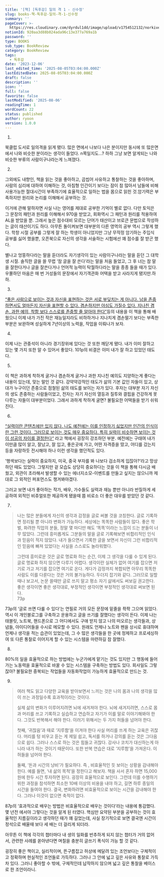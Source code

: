 ```yaml
---
title: '[책] [독후감] 일의 격 1 - 신수정'
slug: books-책-독후감-일의-격-1-신수정
summary: ''
pageCover: >-
  https://res.cloudinary.com/dyrdul1dd/image/upload/v1754512132/norkive-notion-images/1754512131784-IMG_9224.jpg
notionId: 920aa3d88b024ada96c13e377a769a1b
password: ''
type: BOOKS
sub_type: BookReview
category: BookReview
tags:
  - 독후감
date: '2023-12-06'
last_edited_time: '2025-08-05T03:04:00.000Z'
lastEditedDate: 2025-08-05T03:04:00.000Z
draft: false
description: ''
icon: ''
full: false
favorite: false
lastModified: '2025-08-06'
readingTime: 1
wordCount: 22
status: published
author: ryoon
version: 1.0.0
---
```


1.
북클럽 도서로 일의격을 읽게 됐다. 많은 면에서 나보다 나은 분이지만 동시에 또 많은면에서 나와 비슷한 분이라는 생각이 들었다. n쪽일지도…? 하하 그냥 보면 알게되는 나와 비슷한 부류의 사람이구나라는게 느껴졌다.


2.
그외에도 내향인, 책을 읽는 것을 좋아하고, 곱씹어 사유하고 통찰하는 것을 좋아하며, 사람의 심리에 대하여 이해하는 것, 아침형 인간이기 보다는 잠이 참 많아서 남들에 비해 사용가능한 절대시간이 부족하기에 효율적으로 일하는 법을 몸으로 읽힌 것.암기력은 부족하지만 원리와 논리를 이해해서 공부하는 것. 


이거에 관해 말하자면 사실 나는 영어를 제대로 공부한 기억이 별로 없다. 다만 토익은 그 문장의 패턴과 원리를 이해해서 970을 받았고, 회화역시 그 패턴과 원리를 적용하여 AL을 받았을 뿐. 그래서 높은 점수대비 모르는 단어가 태산이고 브로큰 문법으로 작성하는 글이 태산이기도 하다. 아무튼 돌이켜보면 대부분의 다른 영역의 공부 역시 그렇게 했다. 학창 시절 공부를 그렇게 잘 하는 학생이 아니었지만 그냥 무작정 암기하는 주입식 공부를 싫어 했을뿐, 오픈북으로 자신의 생각을 서술하는 시험에선 꽤 점수를 잘 받곤 했다.


 별나고 엉뚱하다라는 말을 듣더라도 자기생각이 있는 사람이구나라는 말을 듣던 그 대학생 시절. 솔직한 글을 쓸 무렵 ‘참 글을 잘 쓴다’라는 말을 처음 들었고, 그 후 너는 참 말을 잘한다거나 글을 잘쓴다거나 언어적 능력이 탁월하다라는 말을 종종 들을 때가 있다. 우쭐하던 마음은 매 번 거성들의 문장에서 자기객관화 어택을 받고 사라지게 됐지만.하하.



3.


<u>“좋은 사람으로 보이는 것과 자신을 표현하는 것은 서로 부딪치는 게 아니다. 남을 존중하면서도 얼마든지 자신을 표현할 수 있다. 겸손하지만 야심도 가질수 있다. 지나친 겸손, 과한 예의, 착함 보다 스스로를 존중할 줄 알아야 한다”</u>등의 내용을 이 책을 통해 배웠으니 이제 내가 가진 작은 재능일지라도 비하하거나 지나치게 겸손떨기 보다는 부족한 부분은 보완하며 성실하게 7년이상의 노력을, 작업을 이뤄나가 보자.



4.


이제 나는 관중석이 아니라 경기장위에 있다는 것 또한 깨닫게 됐다. 내가 이미 잘하고 있는 몇 가지 또한 알 수 있어서 좋았다. 101p의 비결은 이미 내가 잘 하고 있었던 태도다. 


5.
이 책은 과하게 착하게 굴거나 겸손하게 굴거나 과한 지나친 예의도 지양하는게 좋다는 내용이 있는데, 맞는 말인 것 같다. 강약약강적인 태도가 삶의 기본 값인 자들이 있고, 상대가 누구이던 존중으로 점철된 삶의 태도를 보이는 자가 있다. 후자는 대부분 자기 자신의 생도 존중하는 사람들이었고, 전자는 자기 자신의 열등과 질투와 결핍을 건강하게 못다루는 자들이 대부분이었다. 그래서 과하게 착하게 굴면? 불필요한 어택들을 받기 쉬워진다.


6.


<u>“실력이란 콘텐츠에만 있지 않다. 나도 예전에는 이를 인정하기 싫었지만 인간의 인식이란 그런 것이다. 그러므로 보이는 것도 매우 중요하다. 특히 실력이 비슷하면 보이는 것이 성공의 차이를 결정한다“</u> 라고 책에서 굉장히 강조하던 부분. 예전에는 구태여 내가 이만큼 많이 알고, 잘났고, 잘 입고, 좋은곳에 가고, 어떤 자격증을 땄고, 어디를 갔는지 등을 자랑하듯 전시해야 하나 이런 생각을 했던적도 있다.

’행색보다는 실력이 중요하지, 미국, 중국 부자를 봐 나보다 검소하게 입잖아?’라고 망상하던 때도 있었다. 그렇지만 겉 모습도 상당히 중요하다는 것을 이 책을 통해 다시금 배웠고, 외관이 초라해서 발생할 수 있는 에너지소모-이벤트를 만들고 싶지는 않으니까 제대로 그 외적인 퍼포먼스도 챙겨봐야겠다.


그러고 보면 내가 좋아하는 작가, 배우, 가수들도 실력과 재능 뿐만 아니라 반질하게 세공하여 외적인 비쥬얼또한 제공하게 됐을때 쯤 비로소 더 좋은 대우를 받았던 것 같다.


7.

> 나는 많은 분들에게 자신의 생각과 감정을 글로 써볼 것을 코칭한다. 글로 기록하면 정리될 뿐 아니라 변화가 가능하다. 세상에는 똑똑한 사람들이 많다. 좋은 학벌, 화려한 직업의 분들, 정말 몇 마디만 해도 ‘똑똑’이라는 느낌이 드는 분들이 너무 많았다. 그런데 흥미롭게도 그분들의 말을 글로 기록해보면 비합리적인 인식과 믿음이 적지 않았다. 내가 들으면서 기록한 글을 보면서 자신이 그런 비합리적인 믿음에 빠져 있었다는 사실을 스스로도 놀라워했다.  
>   
> 그런데 흥미로운 것은 글로 명료화 하는 순간, 이제 그 생각을 다룰 수 있게 된다. 글로 명료화 하지 않으면 다루기 어렵다. 생각이란 실체가 없어 여기를 잡으면 저기로 가고 저기를 잡으면 여기로 온다. 게다가 감정까지 복합되면 아무리 똑똑한 사람도 이를 다룬다는 것은 거의 불가능하다. 두더지 잡기와 같다. 그러므로 일할 때나 보고서, 논문 쓸때만 글로 쓰지 말고 평소 자기 삶에서도 써보길 권고한다. 좋은 생각이면 좋은 생각대로, 부정적인 생각이면 부정적인 생각대로 써보면 된다.  
> 73p


73p의 ‘글로 쓰면 다룰 수 있다’는 연필로 거의 모든 문장에 밑줄을 좍좍 그으며 읽었다. 역시 이 개인블로그를 구축하고 운용하고 글을 쓰기를 잘했다는 생각이 든다. 이제 나는 태블릿, 노트북, 핸드폰으로 그 어디에서도 구애 받지 않고 나의 떠오르는 생각들과, 상념들, 아이디어들을 수시로 메모할 수 있다. 원래도 언제나 노트와 펜을 상시로 휴대하며 언제나 생각을 적는 습관이 있었는데, 그 수 많은 생각들을 한 곳에 정제하고 프로세싱하여 또 다른 통찰로 이어지게 할 수 있는 시스템을 마련하길 참 잘했다. 


8.
80%의 일을 효율적으로 하는 방법에는 누군가에게 맡기는 것도 있지만 그 행동에 들어가는 노동력을 효율적으로 바꿀 수 있는 시스템을 구축하는 방법도 있다. 회사일도 그렇잖아? 불필요한 중복되는 작업들을 자동화작업이 가능하게 효율적으로 만드는 것.


9.

> 여러 책도 읽고 다양한 교육을 받아보면서 느끼는 것은 나의 몸과 나의 생각을 많이 쓰는 과정일수록 효과적이라는 것이다.  
>   
> 실제 삶의 변화가 이루어지려면 뇌에 새겨져야 한다. 뇌에 새겨지려면, 스스로 몸과 머리를 쓰고 기록하고 실습하고 연습하고 자기가 이를 말로 이야기해봐야 한다. 그것도 반복해서 해야 한다. 이러기 위해서는 두 가지 허들을 넘어야 한다.   
>   
> 첫째, ‘귀찮음’과 때로 ‘지루함’을 이겨야 한다 사실 머리를 쓰게 하는 교육은 귀찮다. 머리를 텅 비우고 듣는 게 제일 쉽고, 독서를 하거나 강의를 듣는 것은 그다음으로 쉽다. 그러나 스스로 하는 것은 힘들고 귀찮다. 강사나 코치가 대신하는게 아니라 내가 하는 것이기 때문이다. 또한 반복 연습은 대로 ‘지루함’을 가져온다. 이 허들을 넘어야 한다.  
>   
> 둘째, ‘돈과 시간의 낭비’가 필요하다. 즉 , 비효율적인 듯 보이는 상황을 감내해야 한다. 예를 들면, ‘내 삶의 목적’을 정한다고 해보자. 책을 사서 혼자 하면 15,000원에 한두 시간 투자하면 된다. 굉장히 효율적으로 보인다. 그런데 이를 수행하기 위한 과정을 참석하면 최소한 10배 이상의 비용을 내야 하고, 길면 하루 종일의 시간을 들여야 한다. 결국, 변화하려면 비효율적으로 보이는 시간을 감내해야 한다. 그러나 이것이 없으면 축적이 없다.  
> 


87p의 ‘효과적으로 배우는 방법은 비효율적으로 배우는 것이다’라는 내용에 통감했다. 몇 년전 에서야 그렇다는 것을 알게 된 터였다. 핵심만 요약된 부분을 공부하는 것이 효율적인 지름길이라고 생각하던 때가 꽤 길었는데, 사실 장기적으로 보면 결국엔 시간이 정석으로 배울때 보다 세 배는 더 걸리게 되더라.


아무튼 이 책에 각각의 챕터마다 내 생의 일화를 반추하게 되지 않는 챕터가 거의 없어서, 관련한 사례를 쏟아낸다면 며칠을 충분히 글쓰기 폭식이 가능 할 것 같다.


굉장히 좋은 책이고, 실리적이며, 뜬구름잡고 허상에 메달려 있는 조언보다는 구체적이고 정확하며 현실적인 조언들로 가득하다. 그러나 그 안에 넓고 깊은 사유와 통찰로 가득차 있다. 그러니 좋아할 수 밖에, 구체적인데 납작하지 않으며 넓고 깊은 통찰을 베이스로 한 조언이라니.

